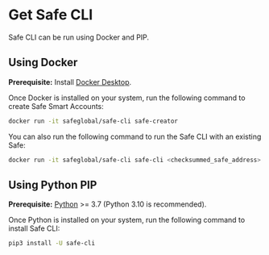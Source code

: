 # Get Safe CLI

Safe CLI can be run using Docker and PIP.

## Using Docker

**Prerequisite:** Install [Docker Desktop](https://www.docker.com/products/docker-desktop/).

Once Docker is installed on your system, run the following command to create Safe Smart Accounts:

```bash
docker run -it safeglobal/safe-cli safe-creator
```

You can also run the following command to run the Safe CLI with an existing Safe:
```bash
docker run -it safeglobal/safe-cli safe-cli <checksummed_safe_address> <ethereum_node_url>
```

## Using Python PIP

**Prerequisite:** [Python](https://www.python.org/downloads/) >= 3.7 (Python 3.10 is recommended).

Once Python is installed on your system, run the following command to install Safe CLI:
```bash
pip3 install -U safe-cli
```
